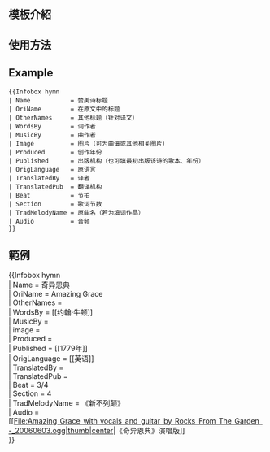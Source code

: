 <includeonly><!-- 在這裡加入模板的保護標識 --></includeonly><noinclude>{{template doc page viewed directly}}</noinclude>
<!-- 在本行下編輯模板說明 -->
== 模板介紹 ==

== 使用方法 ==
==Example==
<pre style="overflow: auto">
{{Infobox hymn
| Name           = 赞美诗标题
| OriName        = 在原文中的标题
| OtherNames     = 其他标题（针对译文）
| WordsBy        = 词作者
| MusicBy        = 曲作者
| Image          = 图片（可为曲谱或其他相关图片）
| Produced       = 创作年份
| Published      = 出版机构（也可填最初出版该诗的歌本、年份）
| OrigLanguage   = 原语言
| TranslatedBy   = 译者
| TranslatedPub  = 翻译机构
| Beat           = 节拍
| Section        = 歌词节数
| TradMelodyName = 原曲名（若为填词作品）
| Audio          = 音频
}}
</pre>

== 範例 ==
{{Infobox hymn
| Name           = 奇异恩典
| OriName        = Amazing Grace
| OtherNames     = 
| WordsBy        = [[约翰·牛顿]]
| MusicBy        = 
| Image          = 
| Produced       = 
| Published      = [[1779年]]
| OrigLanguage   = [[英语]]
| TranslatedBy   = 
| TranslatedPub  = 
| Beat           = 3/4
| Section        = 4
| TradMelodyName = 《新不列颠》
| Audio          = [[File:Amazing_Grace_with_vocals_and_guitar_by_Rocks_From_The_Garden_-_20060603.ogg|thumb|center|《奇异恩典》演唱版]]
}}
<nowiki>{{Infobox hymn</nowiki>
<br>| Name           = 奇异恩典
<br>| OriName        = Amazing Grace
<br>| OtherNames     = 
<br>| WordsBy        = <nowiki>[[</nowiki>约翰·牛顿]]
<br>| MusicBy        = 
<br>| image          = 
<br>| Produced       = 
<br>| Published      = <nowiki>[[</nowiki>1779年]]
<br>| OrigLanguage   = <nowiki>[[</nowiki>英语]]
<br>| TranslatedBy   = 
<br>| TranslatedPub  = 
<br>| Beat           = 3/4
<br>| Section        = 4
<br>| TradMelodyName = 《新不列颠》
<br>| Audio          = <nowiki>[[</nowiki>File:Amazing_Grace_with_vocals_and_guitar_by_Rocks_From_The_Garden_-_20060603.ogg|thumb|center|《奇异恩典》演唱版]]
<br>}}

<includeonly>
<!-- 本行下加入模板的分類 -->

<!-- 本行下加入模板的跨語言鏈接 -->

</includeonly>